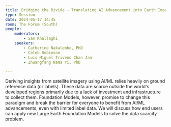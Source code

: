 ```yaml
---
title: Bridging the Divide - Translating AI Advancement into Earth Impact
type: Session
date: 2024-05-17 14:45
room: The Forum (South)
people:
    moderators:
        - Sam Khallaghi
    speakers:
        - Catherine Nakalembe, PhD
        - Caleb Robinson
        - Luis Miguel Triveno Chan Jan
        - Zhuangfang NaNa Yi, PhD

---
```

Deriving insights from satellite imagery using AI/ML relies heavily on ground reference data (or labels). These data are scarce outside the world's developed regions primarily due to a lack of investment and infrastructure to collect them. Foundation Models, however, promise to change this paradigm and break the barrier for everyone to benefit from AI/ML advancements, even with limited label data. We will discuss how end users can apply new Large Earth Foundation Models to solve the data scarcity problem.